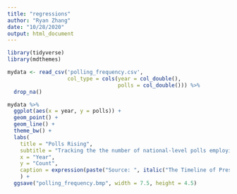 ```yaml
---
title: "regressions"
author: "Ryan Zhang"
date: "10/28/2020"
output: html_document
---
```


```r

library(tidyverse)
library(mdthemes)

```


```r

mydata <- read_csv('polling_frequency.csv',
                   col_type = cols(year = col_double(),
                                   polls = col_double())) %>%
  drop_na()

mydata %>%
  ggplot(aes(x = year, y = polls)) + 
  geom_point() +
  geom_line() + 
  theme_bw() + 
  labs(
    title = "Polls Rising",
    subtitle = "Tracking the the number of national-level polls employing \nlive interviewers every election year from 1952 to 2016.",
    x = "Year",
    y = "Count",
    caption = expression(paste("Source: ", italic("The Timeline of Presidential Elections")))
    ) + 
  ggsave("polling_frequency.bmp", width = 7.5, height = 4.5)
```